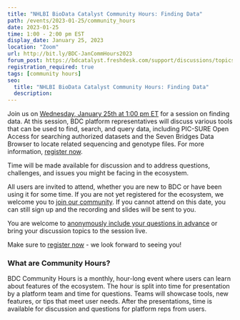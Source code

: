 ```yaml
---
title: "NHLBI BioData Catalyst Community Hours: Finding Data"
path: /events/2023-01-25/community_hours
date: 2023-01-25
time: 1:00 - 2:00 pm EST
display_date: January 25, 2023
location: "Zoom"
url: http://bit.ly/BDC-JanCommHours2023
forum_post: https://bdcatalyst.freshdesk.com/support/discussions/topics/60000407342
registration_required: true
tags: [community hours]
seo:
  title: "NHLBI BioData Catalyst Community Hours: Finding Data"
  description:
---
```


Join us on [Wednesday, January 25th at 1:00 pm ET](http://bit.ly/BDC-JanCommHours2023) for a session on finding data. At this session, BDC platform representatives will discuss various tools that can be used to find, search, and query data, including PIC-SURE Open Access for searching authorized datasets and the Seven Bridges Data Browser to locate related sequencing and genotype files. For more information, [register now](http://bit.ly/BDC-JanCommHours2023).

Time will be made available for discussion and to address questions, challenges, and issues you might be facing in the ecosystem.

All users are invited to attend, whether you are new to BDC or have been using it for some time. If you are not yet registered for the ecosystem, we welcome you to [join our community](/join-bdc/). If you cannot attend on this date, you can still sign up and the recording and slides will be sent to you.

You are welcome to [anonymously include your questions in advance](https://forms.gle/iPifJTM5q2eeKa7UA) or bring your discussion topics to the session live.

Make sure to [register now](http://bit.ly/BDC-JanCommHours2023) - we look forward to seeing you!

### What are Community Hours?

BDC Community Hours is a monthly, hour-long event where users can learn about features of the ecosystem. The hour is split into time for presentation by a platform team and time for questions. Teams will showcase tools, new features, or tips that meet user needs. After the presentations, time is available for discussion and questions for platform reps from users.